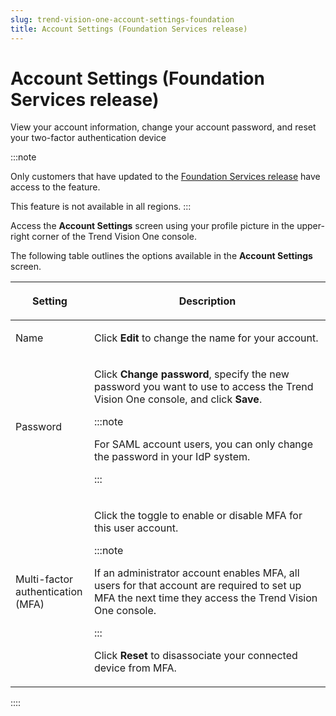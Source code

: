 ```yaml
---
slug: trend-vision-one-account-settings-foundation
title: Account Settings (Foundation Services release)
---
```

# Account Settings (Foundation Services release)

View your account information, change your account password, and reset your two-factor authentication device

:::note

Only customers that have updated to the [Foundation Services release](update-foundation-services-release.mdx) have access to the feature.

This feature is not available in all regions.
:::

Access the **Account Settings** screen using your profile picture in the upper-right corner of the Trend Vision One console.

The following table outlines the options available in the **Account Settings** screen.

<table>
<colgroup>
<col style="width: 25%" />
<col style="width: 75%" />
</colgroup>
<thead>
<tr>
<th><p>Setting</p></th>
<th><p>Description</p></th>
</tr>
</thead>
<tbody>
<tr>
<td><p>Name</p></td>
<td>Click <strong>Edit</strong> to change the name for your account.</td>
</tr>
<tr>
<td><p>Password</p></td>
<td><p>Click <strong>Change password</strong>, specify the new password you want to use to access the Trend Vision One console, and click <strong>Save</strong>.</p>


:::note

<p>For SAML account users, you can only change the password in your IdP system.</p>


:::

</td>
</tr>
<tr>
<td><p>Multi-factor authentication (MFA)</p></td>
<td><p>Click the toggle to enable or disable MFA for this user account.</p>


:::note

<p>If an administrator account enables MFA, all users for that account are required to set up MFA the next time they access the Trend Vision One console.</p>


:::


<p>Click <strong>Reset</strong> to disassociate your connected device from MFA.</p></td>
</tr>
</tbody>
</table>
::::
